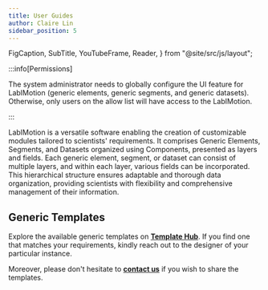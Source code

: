 ```yaml
---
title: User Guides
author: Claire Lin
sidebar_position: 5
---
```


  FigCaption,
  SubTitle,
  YouTubeFrame,
  Reader,
} from "@site/src/js/layout";

<SubTitle text="Generic Elements, Segments and Datasets." />
<Reader text="User" />

:::info[Permissions]

The system administrator needs to globally configure the UI feature for LabIMotion (generic elements, generic segments, and generic datasets). Otherwise, only users on the allow list will have access to the LabIMotion.

:::

LabIMotion is a versatile software enabling the creation of customizable modules tailored to scientists' requirements. It comprises Generic Elements, Segments, and Datasets organized using Components, presented as layers and fields. Each generic element, segment, or dataset can consist of multiple layers, and within each layer, various fields can be incorporated. This hierarchical structure ensures adaptable and thorough data organization, providing scientists with flexibility and comprehensive management of their information.

## Generic Templates

Explore the available generic templates on **[Template Hub](https://www.chemotion-repository.net/home/genericHub)**. If you find one that matches your requirements, kindly reach out to the designer of your particular instance.

Moreover, please don't hesitate to **[contact us](mailto:chemotion-labimotion@lists.kit.edu)** if you wish to share the templates.

<Sections />
